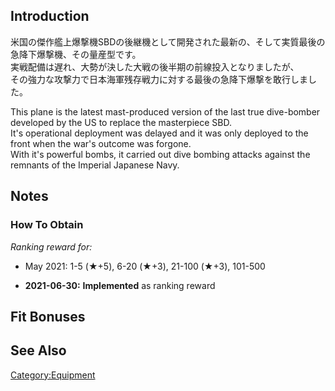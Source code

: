 {{EquipmentInfo}}

==Introduction==
米国の傑作艦上爆撃機SBDの後継機として開発された最新の、そして実質最後の急降下爆撃機、その量産型です。<br>実戦配備は遅れ、大勢が決した大戦の後半期の前線投入となりましたが、<br>その強力な攻撃力で日本海軍残存戦力に対する最後の急降下爆撃を敢行しました。

This plane is the latest mast-produced version of the last true dive-bomber developed by the US to replace the masterpiece SBD.<br>
It's operational deployment was delayed and it was only deployed to the front when the war's outcome was forgone.<br>
With it's powerful bombs, it carried out dive bombing attacks against the remnants of the Imperial Japanese Navy.

==Notes==
<div class="mw-collapsible"><h3>How To Obtain</h3>
<div class="mw-collapsible-content">
''Ranking reward for:''
* May 2021: 1-5 (★+5), 6-20 (★+3), 21-100 (★+3), 101-500

</div></div>


<div class="mw-collapsible><h3>Updates History</h3>
<div class="mw-collapsible-content>
* '''2021-06-30:''' '''Implemented''' as ranking reward
</div></div>

==Fit Bonuses==
{{:SB2C-3/Bonuses}}

==See Also==
{{Equipmentlist}}
[[Category:Equipment]]